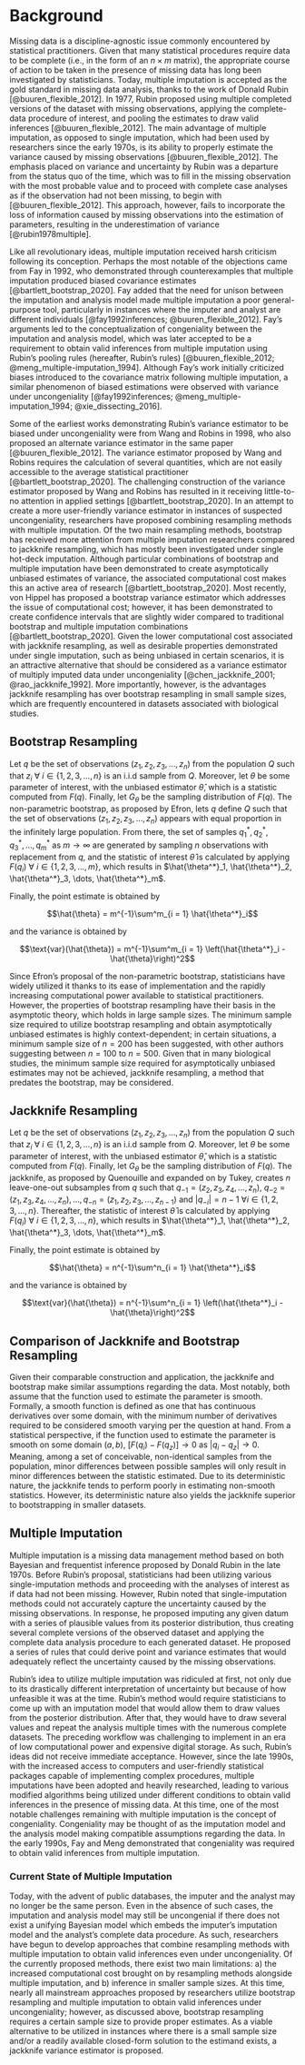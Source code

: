 # Background

Missing data is a discipline-agnostic issue commonly encountered by statistical practitioners. Given that many statistical procedures require data to be complete (i.e., in the form of an $n \times m$ matrix), the appropriate course of action to be taken in the presence of missing data has long been investigated by statisticians. Today, multiple imputation is accepted as the gold standard in missing data analysis, thanks to the work of Donald Rubin [@buuren_flexible_2012]. In 1977, Rubin proposed using multiple completed versions of the dataset with missing observations, applying the complete-data procedure of interest, and pooling the estimates to draw valid inferences [@buuren_flexible_2012]. The main advantage of multiple imputation, as opposed to single imputation, which had been used by researchers since the early 1970s, is its ability to properly estimate the variance caused by missing observations [@buuren_flexible_2012]. The emphasis placed on variance and uncertainty by Rubin was a departure from the status quo of the time, which was to fill in the missing observation with the most probable value and to proceed with complete case analyses as if the observation had not been missing, to begin with [@buuren_flexible_2012]. This approach, however, fails to incorporate the loss of information caused by missing observations into the estimation of parameters, resulting in the underestimation of variance [@rubin1978multiple].

Like all revolutionary ideas, multiple imputation received harsh criticism following its conception. Perhaps the most notable of the objections came from Fay in 1992, who demonstrated through counterexamples that multiple imputation produced biased covariance estimates [@bartlett_bootstrap_2020]. Fay added that the need for unison between the imputation and analysis model made multiple imputation a poor general-purpose tool, particularly in instances where the imputer and analyst are different individuals [@fay1992inferences; @buuren_flexible_2012]. Fay's arguments led to the conceptualization of congeniality between the imputation and analysis model, which was later accepted to be a requirement to obtain valid inferences from multiple imputation using Rubin's pooling rules (hereafter, Rubin's rules) [@buuren_flexible_2012; @meng_multiple-imputation_1994]. Although Fay's work initially criticized biases introduced to the covariance matrix following multiple imputation, a similar phenomenon of biased estimations were observed with variance under uncongeniality [@fay1992inferences; @meng_multiple-imputation_1994; @xie_dissecting_2016].

Some of the earliest works demonstrating Rubin's variance estimator to be biased under uncongeniality were from Wang and Robins in 1998, who also proposed an alternate variance estimator in the same paper [@buuren_flexible_2012]. The variance estimator proposed by Wang and Robins requires the calculation of several quantities, which are not easily accessible to the average statistical practitioner [@bartlett_bootstrap_2020]. The challenging construction of the variance estimator proposed by Wang and Robins has resulted in it receiving little-to-no attention in applied settings [@bartlett_bootstrap_2020]. In an attempt to create a more user-friendly variance estimator in instances of suspected uncongeniality, researchers have proposed combining resampling methods with multiple imputation. Of the two main resampling methods, bootstrap has received more attention from multiple imputation researchers compared to jackknife resampling, which has mostly been investigated under single hot-deck imputation. Although particular combinations of bootstrap and multiple imputation have been demonstrated to create asymptotically unbiased estimates of variance, the associated computational cost makes this an active area of research [@bartlett_bootstrap_2020]. Most recently, von Hippel has proposed a bootstrap variance estimator which addresses the issue of computational cost; however, it has been demonstrated to create confidence intervals that are slightly wider compared to traditional bootstrap and multiple imputation combinations [@bartlett_bootstrap_2020]. Given the lower computational cost associated with jackknife resampling, as well as desirable properties demonstrated under single imputation, such as being unbiased in certain scenarios, it is an attractive alternative that should be considered as a variance estimator of multiply imputed data under uncongeniality [@chen_jackknife_2001; @rao_jackknife_1992]. More importantly, however, is the advantages jackknife resampling has over bootstrap resampling in small sample sizes, which are frequently encountered in datasets associated with biological studies.

## Bootstrap Resampling

Let $q$ be the set of observations $\left(z_1, z_2, z_3, \dots, z_n \right)$ from the population $Q$ such that $z_i \ \forall \ i \in \{1, 2, 3, \dots, n\}$ is an i.i.d sample from $Q$. Moreover, let $\theta$ be some parameter of interest, with the unbiased estimator $\hat{\theta}$, which is a statistic computed from $F(q)$. Finally, let $G_{\theta}$ be the sampling distribution of $F(q)$. The non-parametric bootstrap, as proposed by Efron, lets $q$ define $Q$ such that the set of observations $\left(z_1, z_2, z_3, \dots, z_n \right)$ appears with equal proportion in the infinitely large population. From there, the set of samples $q^*_1, q^*_2, q^*_3, \dots, q^*_m$ as $m \rightarrow \infty$ are generated by sampling $n$ observations with replacement from $q$, and the statistic of interest $\hat{\theta}$ is calculated by applying $F(q_i) \ \forall \ i \in \{1, 2, 3, \dots, m\}$, which results in $\hat{\theta^*}_1, \hat{\theta^*}_2, \hat{\theta^*}_3, \dots, \hat{\theta^*}_m$.

Finally, the point estimate is obtained by

$$\hat{\theta} = m^{-1}\sum^m_{i = 1} \hat{\theta^*}_i$$

and the variance is obtained by

$$\text{var}(\hat{\theta}) = m^{-1}\sum^m_{i = 1} \left(\hat{\theta^*}_i - \hat{\theta}\right)^2$$

Since Efron's proposal of the non-parametric bootstrap, statisticians have widely utilized it thanks to its ease of implementation and the rapidly increasing computational power available to statistical practitioners. However, the properties of bootstrap resampling have their basis in the asymptotic theory, which holds in large sample sizes. The minimum sample size required to utilize bootstrap resampling and obtain asymptotically unbiased estimates is highly context-dependent; in certain situations, a minimum sample size of $n = 200$ has been suggested, with other authors suggesting between $n = 100$ to $n = 500$. Given that in many biological studies, the minimum sample size required for asymptotically unbiased estimates may not be achieved, jackknife resampling, a method that predates the bootstrap, may be considered.

## Jackknife Resampling

Let $q$ be the set of observations $\left(z_1, z_2, z_3, \dots, z_n \right)$ from the population $Q$ such that $z_i \ \forall \ i \in \{1, 2, 3, \dots, n\}$ is an i.i.d sample from $Q$. Moreover, let $\theta$ be some parameter of interest, with the unbiased estimator $\hat{\theta}$, which is a statistic computed from $F(q)$. Finally, let $G_{\theta}$ be the sampling distribution of $F(q)$. The jackknife, as proposed by Quenouille and expanded on by Tukey, creates $n$ leave-one-out subsamples from $q$ such that $q_{-1} = \left(z_2, z_3, z_4, \dots, z_n \right),$ $q_{-2} = \left(z_1, z_3, z_4, \dots, z_n \right), \dots, q_{-n} = \left(z_1, z_2, z_3, \dots, z_{n-1} \right)$ and $\lvert q_{-i}\rvert = n-1 \ \forall i \in \{1, 2, 3, \dots, n\}$. Thereafter, the statistic of interest $\hat{\theta}$ is calculated by applying $F(q_i) \ \forall \ i \in \{1, 2, 3, \dots, n\}$, which results in $\hat{\theta^*}_1, \hat{\theta^*}_2, \hat{\theta^*}_3, \dots, \hat{\theta^*}_m$.

Finally, the point estimate is obtained by

$$\hat{\theta} = n^{-1}\sum^n_{i = 1} \hat{\theta^*}_i$$

and the variance is obtained by

$$\text{var}(\hat{\theta}) = n^{-1}\sum^n_{i = 1} \left(\hat{\theta^*}_i - \hat{\theta}\right)^2$$

## Comparison of Jackknife and Bootstrap Resampling

Given their comparable construction and application, the jackknife and bootstrap make similar assumptions regarding the data. Most notably, both assume that the function used to estimate the parameter is smooth. Formally, a smooth function is defined as one that has continuous derivatives over some domain, with the minimum number of derivatives required to be considered smooth varying per the question at hand. From a statistical perspective, if the function used to estimate the parameter is smooth on some domain $(a, b)$, $[F(q_i) - F(q_z)] \rightarrow 0$ as $\lvert q_i - q_z\rvert \rightarrow 0$. Meaning, among a set of conceivable, non-identical samples from the population, minor differences between possible samples will only result in minor differences between the statistic estimated. Due to its deterministic nature, the jackknife tends to perform poorly in estimating non-smooth statistics. However, its deterministic nature also yields the jackknife superior to bootstrapping in smaller datasets.

## Multiple Imputation

Multiple imputation is a missing data management method based on both Bayesian and frequentist inference proposed by Donald Rubin in the late 1970s. Before Rubin's proposal, statisticians had been utilizing various single-imputation methods and proceeding with the analyses of interest as if data had not been missing. However, Rubin noted that single-imputation methods could not accurately capture the uncertainty caused by the missing observations. In response, he proposed imputing any given datum with a series of plausible values from its posterior distribution, thus creating several complete versions of the observed dataset and applying the complete data analysis procedure to each generated dataset. He proposed a series of rules that could derive point and variance estimates that would adequately reflect the uncertainty caused by the missing observations.

Rubin's idea to utilize multiple imputation was ridiculed at first, not only due to its drastically different interpretation of uncertainty but because of how unfeasible it was at the time. Rubin's method would require statisticians to come up with an imputation model that would allow them to draw values from the posterior distribution. After that, they would have to draw several values and repeat the analysis multiple times with the numerous complete datasets. The preceding workflow was challenging to implement in an era of low computational power and expensive digital storage. As such, Rubin's ideas did not receive immediate acceptance. However, since the late 1990s, with the increased access to computers and user-friendly statistical packages capable of implementing complex procedures, multiple imputations have been adopted and heavily researched, leading to various modified algorithms being utilized under different conditions to obtain valid inferences in the presence of missing data. At this time, one of the most notable challenges remaining with multiple imputation is the concept of congeniality. Congeniality may be thought of as the imputation model and the analysis model making compatible assumptions regarding the data. In the early 1990s, Fay and Meng demonstrated that congeniality was required to obtain valid inferences from multiple imputation.

### Current State of Multiple Imputation

Today, with the advent of public databases, the imputer and the analyst may no longer be the same person. Even in the absence of such cases, the imputation and analysis model may still be uncongenial if there does not exist a unifying Bayesian model which embeds the imputer's imputation model and the analyst's complete data procedure. As such, researchers have begun to develop approaches that combine resampling methods with multiple imputation to obtain valid inferences even under uncongeniality. Of the currently proposed methods, there exist two main limitations: a) the increased computational cost brought on by resampling methods alongside multiple imputation, and b) inference in smaller sample sizes. At this time, nearly all mainstream approaches proposed by researchers utilize bootstrap resampling and multiple imputation to obtain valid inferences under uncongeniality; however, as discussed above, bootstrap resampling requires a certain sample size to provide proper estimates. As a viable alternative to be utilized in instances where there is a small sample size and/or a readily available closed-form solution to the estimand exists, a jackknife variance estimator is proposed.
